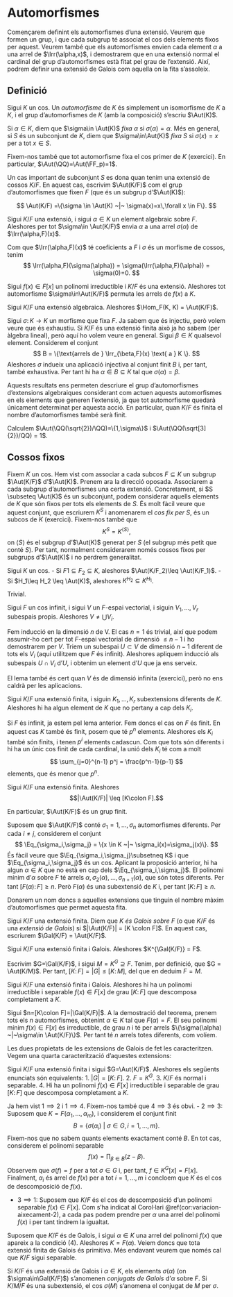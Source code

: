 # Automorfismes

Començarem definint els automorfismes d'una extensió. Veurem que formen
un grup, i que cada subgrup té associat el cos dels elements fixos per aquest. Veurem també
que els automorfismes envien cada element $\alpha$ a una arrel de $\Irr(\alpha,x)$,
i demostrarem que en una extensió normal el cardinal del grup d'automorfismes està
fitat pel grau de l'extensió. Així, podrem definir una extensió de Galois com aquella
on la fita s'assoleix.

## Definició

Sigui $K$ un cos. Un *automorfisme* de $K$ és simplement un isomorfisme de $K$ a $K$, i el grup d'automorfismes de $K$ (amb la
composició) s'escriu $\Aut(K)$.

Si $\alpha\in K$, diem que $\sigma\in \Aut(K)$ *fixa* $\alpha$ si $\sigma(\alpha)=\alpha$. Més en general,
si $S$ és un subconjunt de $K$, diem que $\sigma\in\Aut(K)$ *fixa* $S$ si
$\sigma(x)=x$ per a tot $x\in S$.

Fixem-nos també que tot automorfisme fixa el cos primer de $K$ (exercici). En particular, $\Aut(\QQ)=\Aut(\FF_p)=1$.

Un cas important de subconjunt $S$ es dona quan tenim una extensió de cossos $K/F$. En aquest cas,
escrivim $\Aut(K/F)$ com el grup d'automorfismes que fixen $F$ (que és un subgrup d'$\Aut(K)$):

$$
\Aut(K/F) =\{\sigma \in \Aut(K) ~|~ \sigma(x)=x\,\forall x \in F\}.
$$


::: {.proposition}
Sigui $K/F$ una extensió, i sigui $\alpha\in K$ un element algebraic sobre $F$. Aleshores
per tot $\sigma\in \Aut(K/F)$ envia $\alpha$ a una arrel $\sigma(\alpha)$ de $\Irr(\alpha,F)(x)$.
:::
::: {.proof}
Com que $\Irr(\alpha,F)(x)$ té coeficients a $F$ i $\sigma$ és un morfisme de cossos, tenim
$$
\Irr(\alpha,F)(\sigma(\alpha)) = \sigma(\Irr(\alpha,F)(\alpha)) = \sigma(0)=0.
$$
:::

::: {.corollary}
Sigui $f(x)\in F[x]$ un polinomi irreductible i $K/F$ és una extensió. Aleshores tot automorfisme
$\sigma\in\Aut(K/F)$ permuta les arrels de $f(x)$ a $K$.
:::

::: {.corollary name=""}
Sigui $K/F$ una extensió algebraica. Aleshores $\Hom_F(K, K) = \Aut(K/F)$.
:::
::: {.proof}
Sigui $\sigma \colon K\to K$ un morfisme que fixa $F$. Ja sabem que és injectiu, però volem veure
que és exhaustiu. Si $K/F$ és una extensió finita això ja ho sabem (per àlgebra lineal), però aquí
ho volem veure en general. Sigui $\beta \in K$ qualsevol element. Considerem el conjunt
$$
B = \{\text{arrels de } \Irr_{\beta,F}(x) \text{ a } K \}.
$$
Aleshores $\sigma$ indueix una aplicació injectiva al conjunt finit $B$ i, per tant, també exhaustiva. Per tant
hi ha $\alpha\in B\subseteq K$ tal que $\sigma(\alpha)=\beta$.
:::

Aquests resultats ens permeten descriure el grup d'automorfismes d'extensions algebraiques considerant
com actuen aquests automorfismes en els elements que generen l'extensió, ja que tot
automorfisme quedarà únicament determinat per aquesta acció. En particular, quan $K/F$ és finita
el nombre d'automorfismes també serà finit.

::: {.example}
Calculem $\Aut(\QQ(\sqrt{2})/\QQ)=\{1,\sigma\}$ i $\Aut(\QQ(\sqrt[3]{2})/QQ) = 1$.
:::

## Cossos fixos

Fixem $K$ un cos. Hem vist com associar a cada subcos $F\subseteq K$ un subgrup $\Aut(K/F)$ d'$\Aut(K)$.
Prenem ara la direcció oposada. Associarem a cada subgrup d'automorfismes una certa extensió. Concretament, si
$S \subseteq \Aut(K)$ és un subconjunt, podem considerar aquells elements de $K$ que són fixos
per tots els elements de $S$. És molt fàcil veure que aquest conjunt, que escriurem $K^S$ i anomenarem
el *cos fix per $S$*, és un subcos de $K$ (exercici). Fixem-nos també que
$$
K^S = K^{\langle S\rangle},
$$
on $\langle S \rangle$ és el subgrup d'$\Aut(K)$ generat per $S$ (el subgrup més petit que conté $S$). Per
tant, normalment considerarem només cossos fixos per subgrups d'$\Aut(K)$ i no perdrem generalitat.

::: {.lemma #inc-reversing}
Sigui $K$ un cos.
- Si $F1\subseteq F_2\subseteq K$, aleshores $\Aut(K/F_2)\leq \Aut(K/F_1)$.
- Si $H_1\leq H_2 \leq \Aut(K)$, aleshores $K^{H_2} \subseteq K^{H_1}$.
:::
::: {.proof}
Trivial.
:::

::: {.lemma}
Sigui $F$ un cos infinit, i sigui $V$ un $F$-espai vectorial, i siguin $V_1,\ldots,V_r$ subespais propis.
Aleshores $V\neq \bigcup V_i$.
:::
::: {.proof}
Fem inducció en la dimensió $n$ de V. El cas $n=1$ és trivial, així que
podem assumir-ho cert per tot $F$-espai vectorial de dimensió $\leq n-1$ i ho demostrarem per $V$.
Triem un subespai $U\subset V$ de dimensió $n-1$ diferent de tots els $V_i$ (aquí utilitzem que $F$ és infinit).
Aleshores apliquem inducció als subespais $U\cap V_i$ d'$U$, i obtenim un element d'$U$ que ja ens serveix. 
:::

::: {.remark}
El lema també és cert quan $V$ és de dimensió infinita (exercici), però no ens caldrà per les aplicacions.
:::

::: {.proposition #lema-algebra-lineal}
Sigui $K/F$ una extensió finita, i siguin $K_1,\ldots,K_r$ subextensions diferents de $K$. Aleshores hi ha
algun element de $K$ que no pertany a cap dels $K_i$.
:::
::: {.proof}
Si $F$ és infinit, ja estem pel lema anterior. Fem doncs el cas on $F$ és finit. En aquest cas $K$ també és finit, posem que té $p^n$ elements. Aleshores
els $K_i$ també són finits, i tenen $p^i$ elements cadascun. Com que tots són diferents i hi ha un únic
cos finit de cada cardinal, la unió dels $K_i$ té com a molt
$$
\sum_{j=0}^{n-1} p^j = \frac{p^n-1}{p-1}
$$
elements, que és menor que $p^n$.
:::

::: {.theorem #geck}
Sigui $K/F$ una extensió finita. Aleshores
$$|\Aut(K/F)| \leq [K\colon F].$$

En particular, $\Aut(K/F)$ és un grup finit.
:::
::: {.proof}
Suposem que $\Aut(K/F)$ conté $\sigma_1=1,\ldots,\sigma_{n}$ automorfismes
diferents. Per cada $i\neq j$, considerem el conjunt
$$
\Eq_{\sigma_i,\sigma_j} = \{x \in K ~|~ \sigma_i(x)=\sigma_j(x)\}.
$$
És fàcil veure que $\Eq_{\sigma_i,\sigma_j}\subsetneq K$ i que $\Eq_{\sigma_i,\sigma_j}$ és un cos. Aplicant la proposició anterior,
hi ha algun $\alpha\in K$ que no està en cap dels $\Eq_{\sigma_i,\sigma_j}$. El polinomi mínim d'$\alpha$ sobre $F$
té arrels $\alpha, \sigma_2(\alpha),\ldots,\sigma_{n+1}(\alpha)$, que són totes diferents. Per tant
$[F(\alpha)\colon F]\geq n$. Però $F(\alpha)$ és una subextensió de $K$ i, per tant $[K\colon F]\geq n$.
:::

Donarem un nom doncs a aquelles extensions
que tinguin el nombre màxim d'automorfismes que permet aquesta fita.

::: {.definition #extensio-galois name="extensió de Galois"}
Sigui $K/F$ una extensió finita. Diem que *$K$ és Galois sobre $F$* (o que $K/F$ és una *extensió de Galois*)
si $|\Aut(K/F)| = [K \colon F]$. En aquest cas, escriurem $\Gal(K/F) = \Aut(K/F)$.
:::

::: {.corollary #fix-gal-eq}
Sigui $K/F$ una extensió finita i Galois. Aleshores $K^{\Gal(K/F)} = F$.
:::
::: {.proof}
Escrivim $G=\Gal(K/F)$, i sigui $M=K^{G}\supseteq F$. Tenim, per definició, que $G = \Aut(K/M)$.
Per tant, $[K\colon F] = |G|\leq [K\colon M]$, del que en deduim $F = M$.
:::

::: {.corollary}
Sigui $K/F$ una extensió finita i Galois. Aleshores hi ha un polinomi irreductible i separable
$f(x)\in F[x]$ de grau $[K\colon F]$ que descomposa completament a $K$.
:::
::: {.proof}
Sigui $n=[K\colon F]=|\Gal(K/F)|$. A la demostració del teorema, prenem tots els $n$ automorfismes,
obtenint $\alpha\in K$ tal que $F(\alpha) = F$. El seu polinomi mínim $f(x)\in F[x]$ és irreductible,
de grau $n$ i té per arrels $\{\sigma(\alpha) ~|~\sigma\in \Aut(K/F)\}$. Per tant té $n$ arrels totes diferents,
com volíem.
:::

Les dues propietats de les extensions de Galois de fet les caracteritzen. Vegem una quarta caracterització
d'aquestes extensions:

::: {.theorem name="Caracterització d'extensions de Galois"}
Sigui $K/F$ una extensió finita i sigui $G=\Aut(K/F)$. Aleshores els següents enunciats són equivalents:
1. $|G| = [K\colon F]$.
2. $F = K^G$.
3. $K/F$ és normal i separable.
4. Hi ha un polinomi $f(x)\in F[x]$ irreductible i separable de grau $[K\colon F]$ que descomposa completament a $K$.
:::
::: {.proof}
Ja hem vist $1 \implies 2$ i $1 \implies 4$. Fixem-nos també que $4\implies 3$ és obvi.
- $2 \implies 3$: Suposem que $K=F(\alpha_1,\ldots, \alpha_m)$, i considerem el conjunt finit
  $$
  B = \{\sigma(\alpha_i) ~|~ \sigma \in G, i = 1,\ldots, m\}.
  $$
  Fixem-nos que no sabem quants elements exactament conté $B$. En tot cas, considerem el polinomi separable
  $$
  f(x) = \prod_{\beta \in B} (z - \beta).
  $$
  Observem que $\sigma(f)=f$ per a tot $\sigma\in G$ i, per tant, $f \in K^G[x]=F[x]$. Finalment, $\alpha_i$ és arrel de $f(x)$
  per a tot $i=1,\ldots, m$ i concloem que $K$ és el cos de descomposició de $f(x)$.

- $3 \implies 1$: Suposem que $K/F$ és el cos de descomposició d'un polinomi separable $f(x)\in F[x]$. Com s'ha
  indicat al Corol·lari \@ref(cor:variacion-aixecament-2), a cada pas podem prendre per $\alpha$ una arrel del polinomi $f(x)$
  i per tant tindrem la igualtat.
:::

::: {.remark}
Suposem que $K/F$ és de Galois, i sigui $\alpha\in K$ una arrel del polinomi $f(x)$ que apareix a la condició $(4)$.
Aleshores $K=F(\alpha)$. Veiem doncs que tota extensió finita de Galois és primitiva. Més endavant veurem
que només cal que $K/F$ sigui separable.
:::

Si $K/F$ és una extensió de Galois i $\alpha\in K$, els elements $\sigma(\alpha)$ (on $\sigma\in\Gal(K/F)$)
s'anomenen *conjugats de Galois* d'$\alpha$ sobre $F$. Si $K/M/F$ és una subextensió,
el cos $\sigma(M)$ s'anomena el conjugat de $M$ per $\sigma$.